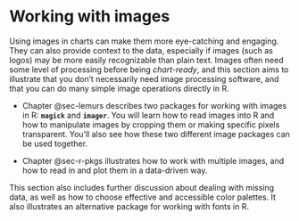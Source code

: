 # Working with images {#sec-images-intro .unnumbered}

Using images in charts can make them more eye-catching and engaging. They can also provide context to the data, especially if images (such as logos) may be more easily recognizable than plain text. Images often need some level of processing before being *chart-ready*, and this section aims to illustrate that you don't necessarily need image processing software, and that you can do many simple image operations directly in R.

* [Chapter]{.content-visible when-format="html"} @sec-lemurs describes two packages for working with images in R: **`magick`** and **`imager`**. You will learn how to read images into R and how to manipulate images by cropping them or making specific pixels transparent. You'll also see how these two different image packages can be used together.

* [Chapter]{.content-visible when-format="html"} @sec-r-pkgs illustrates how to work with multiple images, and how to read in and plot them in a data-driven way. 

This section also includes further discussion about dealing with missing data, as well as how to choose effective and accessible color palettes. It also illustrates an alternative package for working with fonts in R.